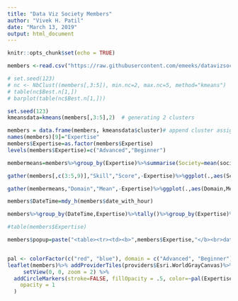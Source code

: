 ```yaml
---
title: "Data Viz Society Members"
author: "Vivek H. Patil"
date: "March 13, 2019"
output: html_document
---
```


```r
knitr::opts_chunk$set(echo = TRUE)
```






```r

members <-read.csv("https://raw.githubusercontent.com/emeeks/datavizsociety/master/challenge_data/dvs_challenge_1_membership_time_space.csv",header=T)

# set.seed(123)
# nc <- NbClust((members[,3:5]), min.nc=2, max.nc=5, method="kmeans")
# table(nc$Best.n[1,])
# barplot(table(nc$Best.n[1,])) 

set.seed(123)
kmeansdata=kmeans(members[,3:5],2)  # generating 2 clusters 

members = data.frame(members, kmeansdata$cluster)# append cluster assignment
names(members)[9]="Expertise"
members$Expertise=as.factor(members$Expertise)
levels(members$Expertise)=c("Advanced","Beginner")

membermeans=members%>%group_by(Expertise)%>%summarise(Society=mean(society),Data=mean(data),Visualization=mean(visualization))

gather(members[,c(3:5,9)],"Skill","Score",-Expertise)%>%ggplot(.,aes(Score,color=Expertise))+geom_density()+facet_wrap(~Skill)+theme_bw()+ggtitle("Distribution of skill scores in different domains for beginners and advanced members")

gather(membermeans,"Domain","Mean",-Expertise)%>%ggplot(.,aes(Domain,Mean,fill=Expertise))+geom_bar(stat = "identity",position="dodge")+theme_bw()+geom_text(aes(Domain,Mean+.1,label=round(Mean,2)),position = position_dodge(width = 1))+theme_tufte(base_family="sans", base_size=12, ticks=F)+theme(axis.text.y=element_blank())+ylab("")+xlab("")+ggtitle("Mean scores for expertise in different domains") + guides(color=guide_legend(title=""))

members$DateTime=mdy_h(members$date_with_hour)

members%>%group_by(DateTime,Expertise)%>%tally()%>%group_by(Expertise)%>%mutate(Growth=cumsum(n))%>%ggplot(.,aes(DateTime,Growth,color=Expertise,group=Expertise))+geom_line()+scale_x_datetime(breaks=date_breaks("1 day"),date_labels = "%m/%d")+labs(x="Date",y="Number of members")+theme_bw()+ggtitle("Growth in Membership of 2218 members with advanced skills and 1297 members with beginner-level skills ")

#table(members$Expertise)

members$popup=paste("<table><tr><td><b>",members$Expertise,"</b><br>data:", round(members$data,2),"<br>visualization:",round(members$visualization,2),"<br>society:", round(members$society,2),"</td></tr></table>")


pal <- colorFactor(c("red", "blue"), domain = c("Advanced", "Beginner"))
leaflet(members)%>% addProviderTiles(providers$Esri.WorldGrayCanvas)%>%
     setView(0, 0, zoom = 2) %>%
  addCircleMarkers(stroke=FALSE, fillOpacity = .5, color=~pal(Expertise), radius=3,popup=~popup)%>%addLegend("topright", pal = pal, values = ~Expertise,
    opacity = 1
  )

```

